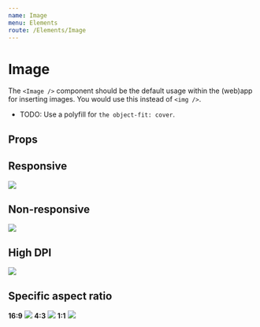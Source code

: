 ```yaml
---
name: Image
menu: Elements
route: /Elements/Image
---
```



# Image

The `<Image />` component should be the default usage within the (web)app for
inserting images. You would use this instead of `<img />`.

- TODO: Use a polyfill for `the object-fit: cover`.

## Props
<PropsTable of={Image} />

## Responsive
<Playground wrapper={Wrapper}>
  <Container small>
    <Image src="https://via.placeholder.com/1440x500" />
  </Container>
</Playground>

## Non-responsive
<Playground wrapper={Wrapper}>
  <Container small>
    <Image src="https://via.placeholder.com/1440x500" responsive={false} />
  </Container>
</Playground>

## High DPI
<Playground wrapper={Wrapper}>
  <Container small>
    <Image src="https://via.placeholder.com/100x100?text=@1x.png" src2x="https://via.placeholder.com/200x200?text=@2x.png" />
  </Container>
</Playground>

## Specific aspect ratio
<Playground wrapper={Wrapper}>
  <Container small>
    <Row>
      <Col md={4}>
        <strong>16:9</strong>
        <Image
          src="https://via.placeholder.com/1440x500"
          aspectRatio="16:9"
        />
      </Col>
      <Col md={4}>
        <strong>4:3</strong>
        <Image
          src="https://via.placeholder.com/1440x500"
          aspectRatio="4:3"
        />
      </Col>
      <Col md={4}>
        <strong>1:1</strong>
        <Image
          src="https://via.placeholder.com/1440x500"
          aspectRatio="1:1"
        />
      </Col>
    </Row>
  </Container>
</Playground>
